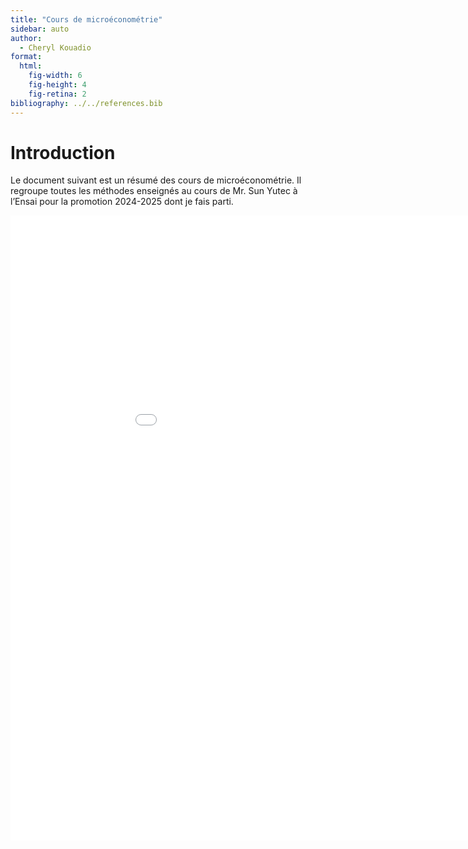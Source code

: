 ```yaml
---
title: "Cours de microéconométrie"
sidebar: auto
author:
  - Cheryl Kouadio
format: 
  html:
    fig-width: 6
    fig-height: 4
    fig-retina: 2
bibliography: ../../references.bib
---
```


# Introduction

Le document suivant est un résumé des cours de microéconométrie. Il regroupe toutes les méthodes enseignés au cours de Mr. Sun Yutec à l'Ensai pour la promotion 2024-2025 dont je fais parti.

![](Courses.pdf){fig-align="center" width="1000" height="1000"}

